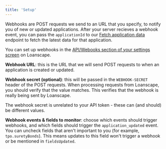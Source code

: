 ```yaml
---
title: 'Setup'
---
```


Webhooks are POST requests we send to an URL that you specify, to notify you of new or updated applications. After your server recieves a webhook event, you can pass the `applicationId` to our [Fetch application data](/api-reference/endpoint/get_application) endpoint to fetch the latest data for that application.

You can set up webhooks in the [API/Webooks section of your settings screen](https://app.loanscape.io/dashboard/settings/developers) on Loanscape.

**Webhook URL**: this is the URL that we will send POST requests to when an application is created or updated.

**Webhook secret (optional)**: this will be passed in the `WEBHOOK-SECRET` header of the POST requests. When processing requests from Loanscape, you should verify that the value matches. This verifies that the webhook is really being sent by Loanscape.

<Info>
  The webhook secret is unrelated to your API token - these can (and should) be different values.
</Info>

**Webhook events & fields to monitor**: choose which events should trigger webhooks, and which fields should trigger the `application_updated` event. You can uncheck fields that aren't important to you (for example, `tpo.suretyBonds`). This means updates to this field won't trigger a webhook or be mentioned in `fieldsUpdated`.
